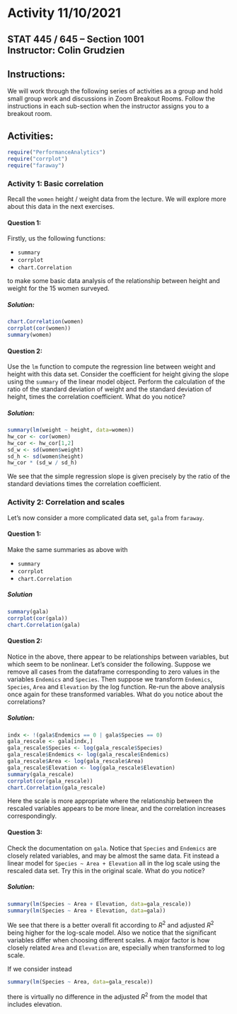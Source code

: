 # Activity 11/10/2021

## STAT 445 / 645 -- Section 1001 <br> Instructor: Colin Grudzien<br>

## Instructions:
We will work through the following series of activities as a group and hold small group work and discussions in Zoom Breakout Rooms.  Follow the instructions in each sub-section when the instructor assigns you to a breakout room.

## Activities:
```r
require("PerformanceAnalytics")
require("corrplot")
require("faraway")
```

### Activity 1: Basic correlation 
Recall the `women` height / weight data from the lecture.  We will explore more about this data in the next exercises.  

#### Question 1:
Firstly, us the following functions:

 * `summary`
 * `corrplot`
 * `chart.Correlation`

to make some basic data analysis of the relationship between height and weight for the 15 women surveyed.

##### Solution:

```r
chart.Correlation(women)
corrplot(cor(women))
summary(women)
```


#### Question 2:
Use the `lm` function to compute the regression line between weight and height with this data set.  Consider the coefficient for height giving the slope using the `summary` of the linear model object. Perform the calculation of the ratio of the standard deviation of weight and the standard deviation of height, times the correlation coefficient.  What do you notice?


##### Solution:

```r
summary(lm(weight ~ height, data=women))
hw_cor <- cor(women)
hw_cor <- hw_cor[1,2]
sd_w <- sd(women$weight)
sd_h <- sd(women$height)
hw_cor * (sd_w / sd_h)
```
We see that the simple regression slope is given precisely by the ratio of the standard deviations times the correlation coefficient.


### Activity 2: Correlation and scales 
Let's now consider a more complicated data set, `gala` from `faraway`.  


#### Question 1:

Make the same summaries as above with

 * `summary`
 * `corrplot`
 * `chart.Correlation`

##### Solution

```r
summary(gala)
corrplot(cor(gala))
chart.Correlation(gala)
```


#### Question 2:
Notice in the above, there appear to be relationships between variables, but which seem to be nonlinear.  Let's consider the following.  Suppose we remove all cases from the dataframe corresponding to zero values in the variables `Endemics` and `Species`.  Then suppose we transform `Endemics`, `Species`, `Area` and `Elevation` by the log function.  Re-run the above analysis once again for these transformed variables.  What do you notice about the correlations?

##### Solution:

```r
indx <- !(gala$Endemics == 0 | gala$Species == 0)
gala_rescale <- gala[indx,]
gala_rescale$Species <- log(gala_rescale$Species)
gala_rescale$Endemics <- log(gala_rescale$Endemics)
gala_rescale$Area <- log(gala_rescale$Area)
gala_rescale$Elevation <- log(gala_rescale$Elevation)
summary(gala_rescale)
corrplot(cor(gala_rescale))
chart.Correlation(gala_rescale)
```

Here the scale is more appropriate where the relationship between the rescaled variables appears to be more linear, and the correlation increases correspondingly.

#### Question 3:
Check the documentation on `gala`.  Notice that `Species` and `Endemics` are closely related variables, and may be almost the same data.  Fit instead a linear model for
`Species ~ Area + Elevation`
all in the log scale using the rescaled data set.  Try this in the original scale.  What do you notice?

##### Solution:

```r
summary(lm(Species ~ Area + Elevation, data=gala_rescale))
summary(lm(Species ~ Area + Elevation, data=gala))
```

We see that there is a better overall fit according to $R^2$ and adjusted $R^2$ being higher for the log-scale model.  Also we notice that the significant variables differ when choosing different scales.  A major factor is how closely related `Area` and `Elevation` are, especially when transformed to log scale.

If we consider instead
```r
summary(lm(Species ~ Area, data=gala_rescale))
```
there is virtually no difference in the adjusted $R^2$ from the model that includes elevation.